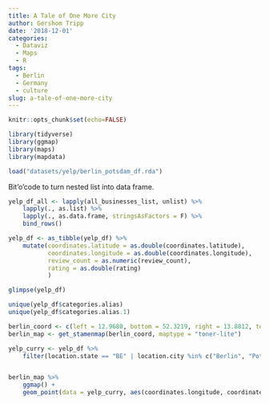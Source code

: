 ```yaml
---
title: A Tale of One More City
author: Gershom Tripp
date: '2018-12-01'
categories:
  - Dataviz
  - Maps
  - R
tags:
  - Berlin
  - Germany
  - culture
slug: a-tale-of-one-more-city
---
```


```r
knitr::opts_chunk$set(echo=FALSE)
```

```r
library(tidyverse)
library(ggmap)
library(maps)
library(mapdata)
```


```r
load("datasets/yelp/berlin_potsdam_df.rda")
```

Bit'o'code to turn nested list into data frame.

```r
yelp_df_all <- lapply(all_businesses_list, unlist) %>%
    lapply(., as.list) %>%
    lapply(., as.data.frame, stringsAsFactors = F) %>%
    bind_rows()
```

```r
yelp_df <- as_tibble(yelp_df) %>% 
    mutate(coordinates.latitude = as.double(coordinates.latitude),
           coordinates.longitude = as.double(coordinates.longitude),
           review_count = as.numeric(review_count),
           rating = as.double(rating)
           )
```

```r
glimpse(yelp_df)
```
```r
unique(yelp_df$categories.alias)
unique(yelp_df$categories.alias.1)

```

```r
berlin_coord <- c(left = 12.9680, bottom = 52.3219, right = 13.8812, top = 52.6918)
berlin_map <- get_stamenmap(berlin_coord, maptype = "toner-lite")

yelp_curry <- yelp_df %>% 
    filter(location.state == "BE" | location.city %in% c("Berlin", "Potsdam"))


berlin_map %>% 
    ggmap() + 
    geom_point(data = yelp_curry, aes(coordinates.longitude, coordinates.latitude), color = "red", size = 0.1, alpha = .1)


```




